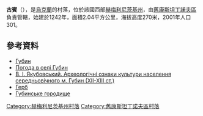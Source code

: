 {{coord|49|46|43|N|27|26|36|E|scale:100000|display=title}}

'''古賓'''（{{lang-uk|Губин}}），是[[烏克蘭|烏克蘭]]的村落，位於該國西部[[赫梅利尼茨基州|赫梅利尼茨基州]]，由[[舊康斯坦丁諾夫區|舊康斯坦丁諾夫區]]負責管轄，始建於1242年，面積2.04平方公里，海拔高度270米，2001年人口301。

==參考資料==
*[https://web.archive.org/web/20140301120220/http://w1.c1.rada.gov.ua/pls/z7502/A005?rdat1=28.02.2014&rf7571=36749 Губин]
* [http://weather.in.ua/ua/hmel'nickaja/6128 Погода в селі Губин] {{Wayback|url=http://weather.in.ua/ua/hmel'nickaja/6128 |date=20111220101038 }}
* [http://www.nbuv.gov.ua/portal/Soc_Gum/Onkp/2009_13/13.35_Jakubowskyj.htm В. І. Якубовський. Археологічні ознаки культури населення середньовічного м. Губин (ХІІ-ХІІІ ст.)]
* [http://heraldry.com.ua/index.php3?lang=U&context=info&id=2608#verh Герб] {{Wayback|url=http://heraldry.com.ua/index.php3?lang=U&context=info&id=2608#verh |date=20180323155856 }}
* [https://web.archive.org/web/20100919045604/http://www.nedaleko.com.ua/sight/%D0%93%D1%83%D0%B1%D0%B8%D0%BD%D1%81%D1%8C%D0%BA%D0%B5_%D0%B3%D0%BE%D1%80%D0%BE%D0%B4%D0%B8%D1%89%D0%B5.uk Губинське городище]

{{DEFAULTSORT:Губин}}
[[Category:赫梅利尼茨基州村落|Category:赫梅利尼茨基州村落]]
[[Category:舊康斯坦丁諾夫區村落|Category:舊康斯坦丁諾夫區村落]]


{{Khmelnytskyi-geo-stub}}